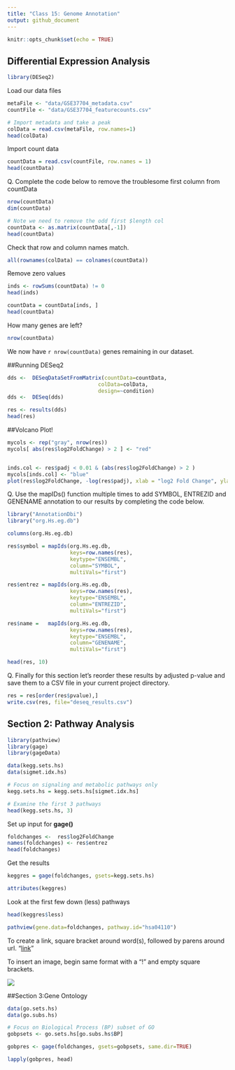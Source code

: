 ```yaml
---
title: "Class 15: Genome Annotation"
output: github_document
---
```


```r
knitr::opts_chunk$set(echo = TRUE)
```

## Differential Expression Analysis

```r
library(DESeq2)
```

Load our data files
```r
metaFile <- "data/GSE37704_metadata.csv"
countFile <- "data/GSE37704_featurecounts.csv"

# Import metadata and take a peak
colData = read.csv(metaFile, row.names=1)
head(colData)
```

Import count data
```r
countData = read.csv(countFile, row.names = 1)
head(countData)
```

Q. Complete the code below to remove the troublesome first column from  countData

```r
nrow(countData)
dim(countData)
```


```r
# Note we need to remove the odd first $length col
countData <- as.matrix(countData[,-1])
head(countData)
```

Check that row and column names match.
```r
all(rownames(colData) == colnames(countData))
```

Remove zero values
```r
inds <- rowSums(countData) != 0
head(inds)
```
```r
countData = countData[inds, ]
head(countData)
```

How many genes are left?
```r
nrow(countData)
```

We now have `r nrow(countData)` genes remaining in our dataset.



##Running DESeq2
```r
dds <-  DESeqDataSetFromMatrix(countData=countData,
                             colData=colData,
                             design=~condition)
dds <-  DESeq(dds)

res <- results(dds)
head(res)
```

##Volcano Plot!
```r
mycols <- rep("gray", nrow(res))
mycols[ abs(res$log2FoldChange) > 2 ] <- "red"


inds.col <- res$padj < 0.01 & (abs(res$log2FoldChange) > 2 )
mycols[inds.col] <- "blue"
plot(res$log2FoldChange, -log(res$padj), xlab = "log2 Fold Change", ylab = "Adjusted p value", col = mycols)
```


Q. Use the mapIDs() function multiple times to add SYMBOL, ENTREZID and GENENAME annotation to our results by completing the code below.
```r
library("AnnotationDbi")
library("org.Hs.eg.db")
```

```r
columns(org.Hs.eg.db)

res$symbol = mapIds(org.Hs.eg.db,
                    keys=row.names(res), 
                    keytype="ENSEMBL",
                    column="SYMBOL",
                    multiVals="first")

res$entrez = mapIds(org.Hs.eg.db,
                    keys=row.names(res),
                    keytype="ENSEMBL",
                    column="ENTREZID",
                    multiVals="first")

res$name =   mapIds(org.Hs.eg.db,
                    keys=row.names(res),
                    keytype="ENSEMBL",
                    column="GENENAME",
                    multiVals="first")

head(res, 10)
```


Q. Finally for this section let’s reorder these results by adjusted p-value and save them to a CSV file in your current project directory.

```r
res = res[order(res$pvalue),]
write.csv(res, file="deseq_results.csv")
```


## Section 2: Pathway Analysis

```r
library(pathview)
library(gage)
library(gageData)
```

```r
data(kegg.sets.hs)
data(sigmet.idx.hs)

# Focus on signaling and metabolic pathways only
kegg.sets.hs = kegg.sets.hs[sigmet.idx.hs]

# Examine the first 3 pathways
head(kegg.sets.hs, 3)
```


Set up input for **gage()**
```r
foldchanges <-  res$log2FoldChange
names(foldchanges) <- res$entrez
head(foldchanges)
```

Get the results
```r
keggres = gage(foldchanges, gsets=kegg.sets.hs)
```

```r
attributes(keggres)
```

Look at the first few down (less) pathways
```r
head(keggres$less)
```

```r
pathview(gene.data=foldchanges, pathway.id="hsa04110")
```

To create a link, square bracket around word(s), followed by parens around url. "[link]()"

To insert an image, begin same format with a "!" and empty square brackets.

![](hsa04110.pathview.png)


##Section 3:Gene Ontology
```r
data(go.sets.hs)
data(go.subs.hs)

# Focus on Biological Process (BP) subset of GO
gobpsets <- go.sets.hs[go.subs.hs$BP]

gobpres <- gage(foldchanges, gsets=gobpsets, same.dir=TRUE)

lapply(gobpres, head)
```














